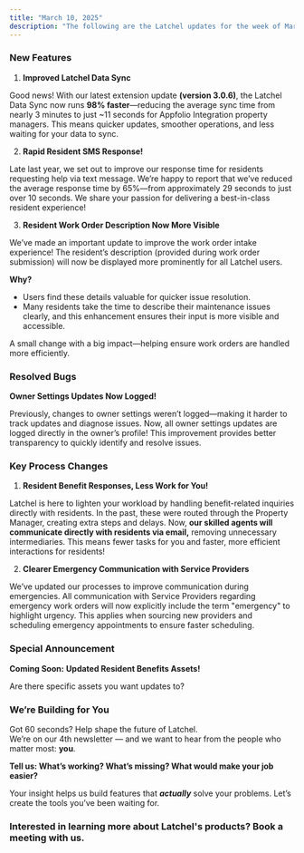 ```yaml
---
title: "March 10, 2025"
description: "The following are the Latchel updates for the week of March 10, 2025."
---
```


### **New Features**

1. **Improved Latchel Data Sync**

Good news\! With our latest extension update **(version 3.0.6)**, the Latchel Data Sync now runs **98% faster**—reducing the average sync time from nearly 3 minutes to just ~11 seconds for Appfolio Integration property managers. This means quicker updates, smoother operations, and less waiting for your data to sync.

2. **Rapid Resident SMS Response\!**

Late last year, we set out to improve our response time for residents requesting help via text message. We’re happy to report that we’ve reduced the average response time by 65%—from approximately 29 seconds to just over 10 seconds. We share your passion for delivering a best-in-class resident experience\!

3. **Resident Work Order Description Now More Visible**

We’ve made an important update to improve the work order intake experience\! The resident’s description (provided during work order submission) will now be displayed more prominently for all Latchel users.

**Why?**

- Users find these details valuable for quicker issue resolution.
- Many residents take the time to describe their maintenance issues clearly, and this enhancement ensures their input is more visible and accessible.

A small change with a big impact—helping ensure work orders are handled more efficiently.

### **Resolved Bugs**

**Owner Settings Updates Now Logged\!**

Previously, changes to owner settings weren’t logged—making it harder to track updates and diagnose issues. Now, all owner settings updates are logged directly in the owner’s profile\! This improvement provides better transparency to quickly identify and resolve issues.

### **Key Process Changes**

1. **Resident Benefit Responses, Less Work for You\!**

Latchel is here to lighten your workload by handling benefit-related inquiries directly with residents. In the past, these were routed through the Property Manager, creating extra steps and delays. Now, **our skilled agents will communicate directly with residents via email,** removing unnecessary intermediaries. This means fewer tasks for you and faster, more efficient interactions for residents\!

2. **Clearer Emergency Communication with Service Providers**

We’ve updated our processes to improve communication during emergencies. All communication with Service Providers regarding emergency work orders will now explicitly include the term "emergency" to highlight urgency. This applies when sourcing new providers and scheduling emergency appointments to ensure faster scheduling.

### **Special Announcement**

**Coming Soon:** **Updated Resident Benefits Assets\!**

Are there specific assets you want updates to?

<CardGroup cols={2}>
  <Card title="Let us know!" icon="message-pen" iconType="duotone" color="#ff9b8a" horizontal href="https://docs.google.com/forms/d/e/1FAIpQLSdOgs-k3AiNoU8RP3QLw6-nQ8LHEqXRaaZnKU7h8CfkjAShaA/viewform?usp=dialog">
    
  </Card>
</CardGroup>

### **We’re Building for You**

Got 60 seconds? Help shape the future of Latchel.\
We’re on our 4th newsletter — and we want to hear from the people who matter most: **you**.

**Tell us: What’s working? What’s missing? What would make your job easier?**

<CardGroup cols={2}>
  <Card title="Share your feedback here — it’s quick and impactful." icon="message-pen" iconType="duotone" color="#ff9b8a" horizontal href="https://forms.gle/fndzwWLczhkWjBQc8">
    
  </Card>
</CardGroup>

Your insight helps us build features that **_actually_** solve your problems. Let’s create the tools you’ve been waiting for.

### **Interested in learning more about Latchel's products? Book a meeting with us.**

<CardGroup cols={2}>
  <Card title="Get a Demo" icon="comments-question-check" iconType="duotone" color="#ff9b8a" horizontal href="https://latchel.com/demo-request-releases/">
    
  </Card>
</CardGroup>